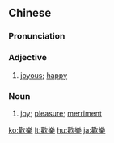 {{also|欢乐}}
==Chinese==
{{zh-forms|s=欢乐}}

===Pronunciation===
{{zh-pron
|m=huānlè
|c=fun1 lok6
|h=pfs=fôn-lo̍k
|mn=hoan-lo̍k
|cat=a,n
}}

===Adjective===
{{zh-adj}}

# [[joyous]]; [[happy]]

===Noun===
{{zh-noun}}

# [[joy]]; [[pleasure]]; [[merriment]]

[[ko:歡樂]]
[[lt:歡樂]]
[[hu:歡樂]]
[[ja:歡樂]]